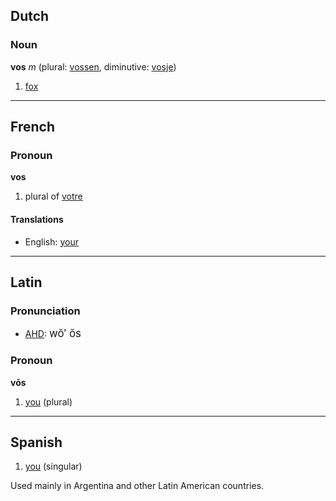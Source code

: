 ==Dutch==
===Noun===
'''vos''' ''m'' (plural: [[vossen]], diminutive: [[vosje]])

# [[fox]]

----
==French==
===Pronoun===
'''vos'''

# plural of [[votre]]

====Translations====
*English: [[your]]

----
==Latin==
===Pronunciation===
*[[AHD]]: <big> w&#335;&prime; &#335;s </big>

===Pronoun===
'''v&#333;s'''
# [[you]] (plural)

----
==Spanish==
# [[you]] (singular)
Used mainly in Argentina and other Latin American countries.